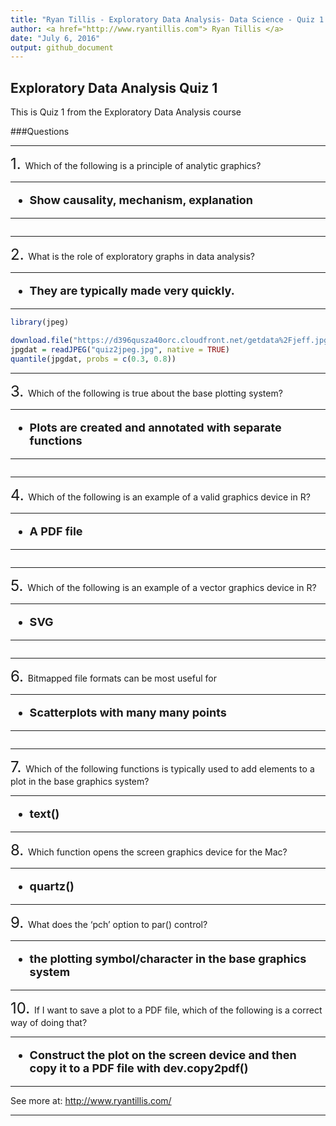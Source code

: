 ```yaml
---
title: "Ryan Tillis - Exploratory Data Analysis- Data Science - Quiz 1 - Coursera"
author: <a href="http://www.ryantillis.com"> Ryan Tillis </a>
date: "July 6, 2016"
output: github_document
---
```


## Exploratory Data Analysis Quiz 1

This is Quiz 1 from the Exploratory Data Analysis course

###Questions
<hr>
<font size="+2">1.  </font> Which of the following is a principle of analytic graphics?

<hr>

<font size="+1">
<b>

* Show causality, mechanism, explanation

</b>
</font>

<hr>

```r

```

<hr>

<font size="+2">2.  </font> What is the role of exploratory graphs in data analysis?

<hr>

<font size="+1">
<b>

* They are typically made very quickly.

</b>
</font>

<hr>

```r
library(jpeg)

download.file("https://d396qusza40orc.cloudfront.net/getdata%2Fjeff.jpg", destfile = "quiz2jpeg.jpg")
jpgdat = readJPEG("quiz2jpeg.jpg", native = TRUE)
quantile(jpgdat, probs = c(0.3, 0.8))
```

<hr>

<font size="+2">3.  </font> Which of the following is true about the base plotting system?

<hr>

<font size="+1">
<b>

* Plots are created and annotated with separate functions

</b>
</font>

<hr>
```r

```

<hr>

<font size="+2">4.  </font> Which of the following is an example of a valid graphics device in R?

<hr>

<font size="+1">
<b>

* A PDF file

</b>
</font>

<hr>

```r

```

<hr>

<font size="+2">5.  </font> Which of the following is an example of a vector graphics device in R?

<hr>

<font size="+1">
<b>

* SVG

</b>
</font>

<hr>

```r

```

<hr>

<font size="+2">6.  </font> Bitmapped file formats can be most useful for

<hr>

<font size="+1">
<b>

* Scatterplots with many many points

</b>
</font>

<hr>

```r

```

<hr>

<font size="+2">7.  </font> Which of the following functions is typically used to add elements to a plot in the base graphics system?

<hr>

<font size="+1">
<b>

* text()

</b>
</font>

<hr>

<font size="+2">8.  </font> Which function opens the screen graphics device for the Mac?

<hr>

<font size="+1">
<b>

* quartz()

</b>
</font>

<hr>

<font size="+2">9.  </font> What does the 'pch' option to par() control?

<hr>

<font size="+1">
<b>

* the plotting symbol/character in the base graphics system

</b>
</font>

<hr>

<font size="+2">10.  </font> 
If I want to save a plot to a PDF file, which of the following is a correct way of doing that?

<hr>

<font size="+1">
<b>

* Construct the plot on the screen device and then copy it to a PDF file with dev.copy2pdf()

</b>
</font>

<hr>

See more at: <http://www.ryantillis.com/>

<hr>
